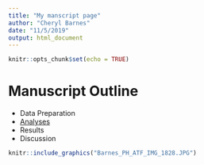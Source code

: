 ```yaml
---
title: "My manscript page"
author: "Cheryl Barnes"
date: "11/5/2019"
output: html_document
---
```


```r
knitr::opts_chunk$set(echo = TRUE)
```

# Manuscript Outline

- Data Preparation
- [Analyses](PredationIndex.html)
- Results
- Discussion


```r
knitr::include_graphics("Barnes_PH_ATF_IMG_1828.JPG")
```

